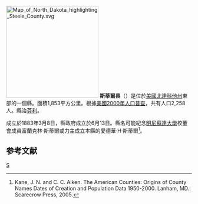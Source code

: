 {{noteTA
|T=zh-hans:斯蒂尔县 (北达科他州);zh-hk:斯蒂爾縣 (北達科他州);zh-tw:斯蒂爾郡 (北達科他州);
|1=zh-hans:县;zh-hk:縣;zh-tw:郡;
}}
[[File:Map_of_North_Dakota_highlighting_Steele_County.svg|250px]]
'''斯蒂爾县'''（{{lang-en|Steele County}}）是位於[[美國|美國]][[北達科他州|北達科他州]]東部的一個縣。面積1,853平方公里。根據[[美國2000年人口普查|美國2000年人口普查]]，共有人口2,258人。縣治[[芬利_(北達科他州)|芬利]]。

成立於1883年3月8日，縣政府成立於6月13日。縣名可能紀念[[明尼蘇達大學|明尼蘇達大學]]校董會成員富蘭克林·斯蒂爾或力主成立本縣的愛德華·H·斯蒂爾<ref>Kane, J. N. and C. C. Aiken. The American Counties: Origins of County Names Dates of Creation and Population Data 1950-2000. Lanham, MD.: Scarecrow Press, 2005.</ref>。

==参考文献==
<div class="references-small">
<references />
</div>

[[Category:北達科他州行政區劃|S]]